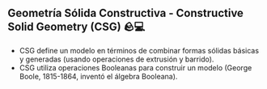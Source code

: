 ## Geometría Sólida Constructiva - Constructive Solid Geometry (CSG) 🪨💻

- CSG define un modelo en términos de combinar formas sólidas básicas y generadas (usando operaciones de extrusión y barrido).
- CSG utiliza operaciones Booleanas para construir un modelo (George Boole, 1815-1864, inventó el álgebra Booleana).

